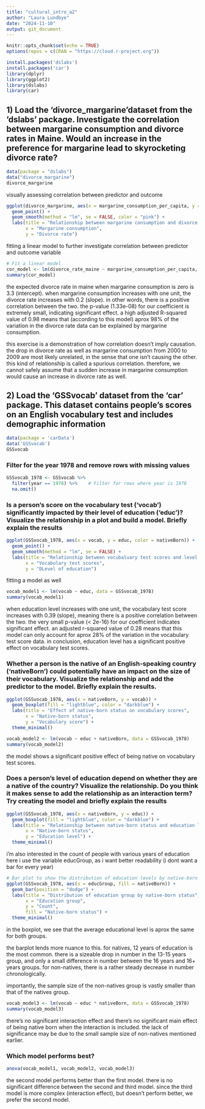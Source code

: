 ---
title: "cultural_intro_a2"
author: "Laura Lundbye"
date: "2024-11-10"
output: git_document
---

```{r setup, include=FALSE}
knitr::opts_chunk$set(echo = TRUE)
options(repos = c(CRAN = "https://cloud.r-project.org"))
```

```{r}
install.packages('dslabs')
install.packages('car')
library(dplyr)
library(ggplot2)
library(dslabs)
library(car)
```
## 1) Load  the 'divorce_margarine'dataset  from  the 'dslabs' package.  Investigate  the  correlation between  margarine  consumption  and  divorce  rates  in  Maine.  Would  an  increase  in  the preference for margarine lead to skyrocketing divorce rate?
```{r}
data(package = "dslabs")
data("divorce_margarine")
divorce_margarine
```

visually assessing correlation between predictor and outcome

```{r}
ggplot(divorce_margarine, aes(x = margarine_consumption_per_capita, y = divorce_rate_maine)) +
  geom_point() +
  geom_smooth(method = "lm", se = FALSE, color = "pink") +
  labs(title = "Relationship between margarine consumption and divorce rates",
       x = "Margarine consumption",
       y = "Divorce rate")

```

fitting a linear model to further investigate correlation between predictor and outcome variable

```{r}
# Fit a linear model
cor_model <- lm(divorce_rate_maine ~ margarine_consumption_per_capita, data = divorce_margarine)
summary(cor_model)

```
the expected divorce rate in maine when margarine consumption is zero is 3.3 (intercept).
when margarine consumption increases with one unit, the divorce rate increases with 0.2 (slope). in other words, there is a positive correlation between the two.
the p-value (1.33e-08) for our coefficient is extremely small, indicating significant effect.
a high adjusted R-squared value of 0.98 means that (according to this model) aprox 98% of the variation in the divorce rate data can be explained by margarine consumption.

this exercise is a demonstration of how correlation doesn't imply causation. the drop in divorce rate as well as margarine consumption from 2000 to 2009 are most likely unrelated, in the sense that one isn't causing the other. this kind of relationship is called a spurious correlation. therefore, we cannot safely assume that a sudden increase in margarine consumption would cause an increase in divorce rate as well.

## 2) Load the ‘GSSvocab’ dataset from the ‘car’ package. This dataset contains people’s scores on an English vocabulary test and includes demographic information

```{r}
data(package = 'carData')
data('GSSvocab')
GSSvocab
```

### Filter for the year 1978 and remove rows with missing values

```{r}
GSSvocab_1978 <- GSSvocab %>%
  filter(year == 1978) %>%    # Filter for rows where year is 1978
  na.omit() 
```

### Is a person’s  score on the vocabulary test (‘vocab’) significantly impacted by their level  of education (‘educ’)? Visualize the relationship in a plot and build a model. Briefly explain the results

```{r}
ggplot(GSSvocab_1978, aes(x = vocab, y = educ, color = nativeBorn)) +
  geom_point() +
  geom_smooth(method = "lm", se = FALSE) +
  labs(title = "Relationship between vocubaluary test scores and level of education",
       x = "Vocabulary test scores",
       y = "DLevel of education")
```
fitting a model as well
```{r}
vocab_model1 <- lm(vocab ~ educ, data = GSSvocab_1978)
summary(vocab_model1)
```
when education level increases with one unit, the vocabulary test score increases with 0.39 (slope), meaning there is a positive correlation between the two.
the very small p-value (< 2e-16) for our coefficient indicates significant effect.
an adjusted r-squared value of 0.28 means that this model can only account for aprox 28% of the variation in the vocabulary test score data.
in conclusion, education level has a significant positive effect on vocabulary test scores.

### Whether a person is the native of an English-speaking country (‘nativeBorn’) could potentially have an impact on the size of their vocabulary. Visualize the relationship and add the predictor to the model. Briefly explain the results.

```{r}
ggplot(GSSvocab_1978, aes(x = nativeBorn, y = vocab)) +
  geom_boxplot(fill = "lightblue", color = "darkblue") +
  labs(title = "Effect of native-born status on vocabulary scores",
       x = "Native-born status",
       y = "Vocabulary score") +
  theme_minimal()
```
```{r}
vocab_model2 <- lm(vocab ~ educ + nativeBorn, data = GSSvocab_1978)
summary(vocab_model2)
```
the model shows a significant positive effect of being native on vocabulary test scores.

### Does  a  person’s  level  of  education  depend  on  whether they  are  a  native  of  the  country? Visualize the relationship. Do you think it makes sense to add the relationship as an interaction term? Try creating the model and briefly explain the results
```{r}
ggplot(GSSvocab_1978, aes(x = nativeBorn, y = educ)) +
  geom_boxplot(fill = "lightblue", color = "darkblue") +
  labs(title = "Relationship between native-born status and education level",
       x = "Native-born status",
       y = "Education level") +
  theme_minimal()
```
i'm also interested in the count of people with various years of education
here i use the variable educGroup, as i want better readability (i dont want a bar for every year)
```{r}
# Bar plot to show the distribution of education levels by native-born status
ggplot(GSSvocab_1978, aes(x = educGroup, fill = nativeBorn)) +
  geom_bar(position = "dodge") +
  labs(title = "Distribution of education group by native-born status",
       x = "Education group",
       y = "Count",
       fill = "Native-born status") +
  theme_minimal()

```
in the boxplot, we see that the average educational level is aprox the same for both groups.

the barplot lends more nuance to this. for natives, 12 years of education is the most common. there is a sizeable drop in number in the 13-15 years group, and only a small difference in number between the 16 years and 16+ years groups.
for non-natives, there is a rather steady decrease in number chronologically.

importantly, the sample size of the non-natives group is vastly smaller than that of the natives group. 

```{r}
vocab_model3 <- lm(vocab ~ educ * nativeBorn, data = GSSvocab_1978)
summary(vocab_model3)
```
there's no significant interaction effect and there's no significant main effect of being native born when the interaction is included. the lack of significance may be due to the small sample size of non-natives mentioned earlier.

### Which model performs best?
```{r}
anova(vocab_model1, vocab_model2, vocab_model3)
```
the second model performs better than the first model. there is no significant difference between the second and third model. since the third model is more complex (interaction effect), but doesn't perform better, we prefer the second model.
